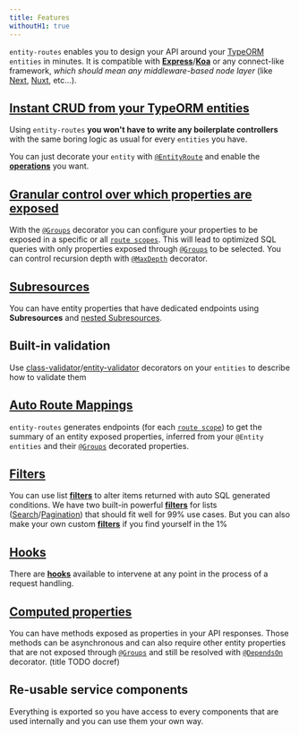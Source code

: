 ```yaml
---
title: Features
withoutH1: true
---
```



<Logo />

`entity-routes` enables you to design your API around your [TypeORM](https://github.com/typeorm/typeorm/) `entities` in
minutes. It is compatible with [**Express**](https://expressjs.com/)/[**Koa**](https://koajs.com/) or any connect-like
framework, _which should mean any middleware-based node layer_ (like [Next](http://nextjs.org/),
[Nuxt](http://nuxtjs.org/), etc...).

## [Instant CRUD from your TypeORM entities](/entity-route/introduction)

Using `entity-routes` **you won't have to write any boilerplate controllers** with the same boring logic as usual for
every `entities` you have.

You can just decorate your `entity` with [`@EntityRoute`](/entity-routes/introduction) and enable the
[**operations**](/entity-routes/operations) you want.

## [Granular control over which properties are exposed](/entity-route/groups)

With the [`@Groups`](/entity-routes/groups) decorator you can configure your properties to be exposed in a specific or
all [`route scopes`](/entity-routes/route-scope/). This will lead to optimized SQL queries with only properties exposed
through [`@Groups`](/definitions#groups) to be selected. You can control recursion depth with
[`@MaxDepth`](/definitions#maxdepth) decorator.

## [Subresources](/entity-route/subresource)

You can have entity properties that have dedicated endpoints using **Subresources** and
[nested Subresources](/entity-route/subresource#nesting).

## Built-in validation

Use
[class-validator](https://github.com/typestack/class-validator)/[entity-validator](https://github.com/astahmer/entity-validator)
decorators on your `entities` to describe how to validate them

## [Auto Route Mappings](/entity-route/route-scope#inferred-mapping)

`entity-routes` generates endpoints (for each [`route scope`](/entity-routes/route-scope/)) to get the summary of an
entity exposed properties, inferred from your `@Entity` `entities` and their [`@Groups`](/definitions#groups) decorated
properties.

## [Filters](/entity-routes/filters/introduction)

You can use list [**filters**](/entity-routes/filters/introduction) to alter items returned with auto SQL generated
conditions. We have two built-in powerful [**filters**](/entity-routes/filters/introduction) for lists
([Search](/internals/filters/search-filter)/[Pagination](/internals/filters/pagination-filter)) that should fit well for
99% use cases. But you can also make your own custom [**filters**](/entity-routes/filters/introduction) if you find
yourself in the 1%

## [Hooks](/entity-route/hooks)

There are [**hooks**](/entity-routes/hooks/) available to intervene at any point in the process of a request handling.

## [Computed properties](/entity-groups/groups/introduction#computed-property)

You can have methods exposed as properties in your API responses. Those methods can be asynchronous and can also require
other entity properties that are not exposed through [`@Groups`](/definitions#groups) and still be resolved with
[`@DependsOn`](/definitions#dependson) decorator. (title TODO docref)

## Re-usable service components

Everything is exported so you have access to every components that are used internally and you can use them your own
way.
